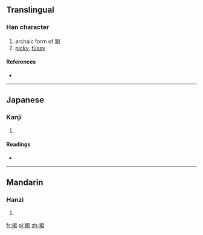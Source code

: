 ==Translingual==

===Han character===
{{Han char|rn=64|rad=手|as=08|sn=11|four=|canj=手日心竹 (QAPH)}}
#archaic form of [[剔]]
#[[picky]], [[fussy]]

====References====
* {{Han ref|kx=0439.050|dkj=12281|dj=0789.050|hdz=31897.030|uh=63A6|ud=25510}}

----

==Japanese==

===Kanji===
{{ja-kanji|grade=|rs=手08}}

# {{defn|lang=ja|sort=手08}}

====Readings====
* {{ja-readings|on=[[よう]] (you)|kun=[[あげる]] (ageru)}}

----

==Mandarin==

===Hanzi===
{{cmn-hanzi|pin=[[tì]] ([[ti4]])|wg=t'i<sup>4</sup>}}

# {{defn|lang=cmn|sort=手08}}

[[fr:掦]]
[[pl:掦]]
[[zh:掦]]